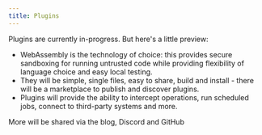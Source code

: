 ```yaml
---
title: Plugins
---
```


Plugins are currently in-progress. But here's a little preview:

- WebAssembly is the technology of choice: this provides secure sandboxing for running untrusted code while providing flexibility of language choice and easy local testing.
- They will be simple, single files, easy to share, build and install - there will be a marketplace to publish and discover plugins.
- Plugins will provide the ability to intercept operations, run scheduled jobs, connect to third-party systems and more.

More will be shared via the blog, Discord and GitHub
